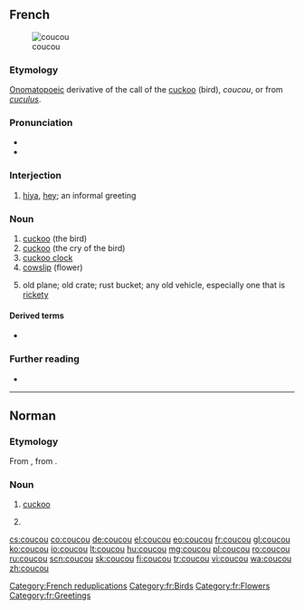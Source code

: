 ==French==
{{wikipedia|lang=fr}}
[[Image:Cuculus canorus.jpg|thumb|coucou]]

===Etymology===
[[onomatopoeic|Onomatopoeic]] derivative of the call of the [[cuckoo]] (bird), ''coucou'', or from {{etyl|la|fr}} ''[[cuculus]]''.

===Pronunciation===
* {{IPA|/kuku/|lang=fr}}
* {{audio|Fr-coucou.ogg|Audio|lang=fr}}

===Interjection===
{{fr-intj}}

# {{lb|fr|colloquial}} [[hiya]], [[hey]]; an informal greeting

===Noun===
{{fr-noun|m}}

# [[cuckoo]] (the bird)
# [[cuckoo]] (the cry of the bird)
# [[cuckoo clock]]
# [[cowslip]] (flower)
# {{lb|fr|informal}} old plane; old crate; rust bucket; any old vehicle, especially one that is [[rickety]]

====Derived terms====
* {{l|fr|coucouille}}

===Further reading===
* {{R:TLFi}}

[[Category:French reduplications]]
[[Category:fr:Birds]]
[[Category:fr:Flowers]]
[[Category:fr:Greetings]]

----

==Norman==

===Etymology===
From {{inh|nrf|fro|cucu}}, from {{inh|nrf|la|cucūlus}}.

===Noun===
{{nrf-noun|m}}

# {{lb|nrf|Jersey}} [[cuckoo]]
# {{lb|nrf|Jersey}} {{vern|striped wrasse}}

{{topics|nrf|Cuckoos|Wrasses}}

[[cs:coucou]]
[[co:coucou]]
[[de:coucou]]
[[el:coucou]]
[[eo:coucou]]
[[fr:coucou]]
[[gl:coucou]]
[[ko:coucou]]
[[io:coucou]]
[[lt:coucou]]
[[hu:coucou]]
[[mg:coucou]]
[[pl:coucou]]
[[ro:coucou]]
[[ru:coucou]]
[[scn:coucou]]
[[sk:coucou]]
[[fi:coucou]]
[[tr:coucou]]
[[vi:coucou]]
[[wa:coucou]]
[[zh:coucou]]